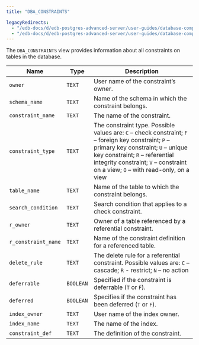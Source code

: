 ```yaml
---
title: "DBA_CONSTRAINTS"

legacyRedirects:
  - "/edb-docs/d/edb-postgres-advanced-server/user-guides/database-compatibility-for-oracle-developers-catalog-views-guide/13/dba_constraints.html"
  - "/edb-docs/d/edb-postgres-advanced-server/user-guides/database-compatibility-for-oracle-developers-catalog-views-guide/latest/dba_constraints.html"
---
```


<div id="dba_constraints" class="registered_link"></div>

The `DBA_CONSTRAINTS` view provides information about all constraints on tables in the database.

| Name                | Type      | Description                                                                                                                                                                                                                                                    |
| ------------------- | --------- | -------------------------------------------------------------------------------------------------------------------------------------------------------------------------------------------------------------------------------------------------------------- |
| `owner`             | `TEXT`    | User name of the constraint’s owner.                                                                                                                                                                                                                           |
| `schema_name`       | `TEXT`    | Name of the schema in which the constraint belongs.                                                                                                                                                                                                            |
| `constraint_name`   | `TEXT`    | The name of the constraint.                                                                                                                                                                                                                                    |
| `constraint_type`   | `TEXT`    | The constraint type. Possible values are: `C` – check constraint; `F` – foreign key constraint; `P` – primary key constraint; `U` – unique key constraint; `R` – referential integrity constraint; `V` – constraint on a view; `O` – with read-only, on a view |
| `table_name`        | `TEXT`    | Name of the table to which the constraint belongs.                                                                                                                                                                                                             |
| `search_condition`  | `TEXT`    | Search condition that applies to a check constraint.                                                                                                                                                                                                           |
| `r_owner`           | `TEXT`    | Owner of a table referenced by a referential constraint.                                                                                                                                                                                                       |
| `r_constraint_name` | `TEXT`    | Name of the constraint definition for a referenced table.                                                                                                                                                                                                      |
| `delete_rule`       | `TEXT`    | The delete rule for a referential constraint. Possible values are: `C` – cascade; `R` - restrict; `N` – no action                                                                                                                                              |
| `deferrable`        | `BOOLEAN` | Specified if the constraint is deferrable (`T` or `F`).                                                                                                                                                                                                        |
| `deferred`          | `BOOLEAN` | Specifies if the constraint has been deferred (`T` or `F`).                                                                                                                                                                                                    |
| `index_owner`       | `TEXT`    | User name of the index owner.                                                                                                                                                                                                                                  |
| `index_name`        | `TEXT`    | The name of the index.                                                                                                                                                                                                                                         |
| `constraint_def`    | `TEXT`    | The definition of the constraint.                                                                                                                                                                                                                              |
